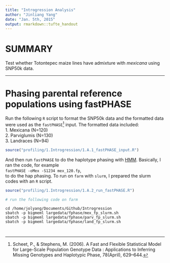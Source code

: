 ```yaml
---
title: "Introgression Analysis"
author: "Jinliang Yang"
date: "Jan. 5th, 2015"
output: rmarkdown::tufte_handout
---
```


# SUMMARY
Test whether Totontepec maize lines have admixture with _mexicana_ using SNP50k data.   

---------


# Phasing parental reference populations using __fastPHASE__

Run the following `R` script to format the SNP50k data and the formatted data were used as the `fastPHASE`[^r1] input. The formatted data included:  
1. Mexicana (N=120)  
2. Parviglumis (N=130)  
3. Landraces (N=94)   

```r
source("profiling/1.Introgression/1.A.1_fastPHASE_input.R")
```
And then run `fastPHASE` to do the haplotype phasing with [HMM](http://statweb.stanford.edu/~nzhang/Stat366/Lecture5.pdf). Basically, I ran the code, for example  
`fastPHASE -oMex -S1234 mex_120.fp`,   
to do the hap phasing. To run on `farm` with `slurm`, I prepared the slurm codes with an `R` script. 
```r
source("profiling/1.Introgression/1.A.2_run_fastPHASE.R")

# run the following code on farm
```
```
cd /home/jolyang/Documents/Github/Introgression
sbatch -p bigmeml largedata/fphase/mex_fp_slurm.sh
sbatch -p bigmeml largedata/fphase/parv_fp_slurm.sh
sbatch -p bigmeml largedata/fphase/land_fp_slurm.sh
```

# 


[^r1]: Scheet, P., & Stephens, M. (2006). A Fast and Flexible Statistical Model for Large-Scale Population Genotype Data : Applications to Inferring Missing Genotypes and Haplotypic Phase, 78(April), 629–644.


